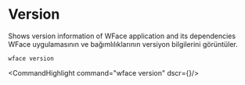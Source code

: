 
# Version

<MultiLang lang="en">
Shows version information of WFace application and its dependencies
</MultiLang>
<MultiLang lang="tr">
WFace uygulamasının ve bağımlılıklarının versiyon bilgilerini görüntüler. 
</MultiLang>



`wface version`

<CommandHighlight command="wface version" dscr={<Text tr="Komutunu istediğiniz herhangi bir konumda çalıştırabilirsiniz." en="You can run any location"/>}/>
